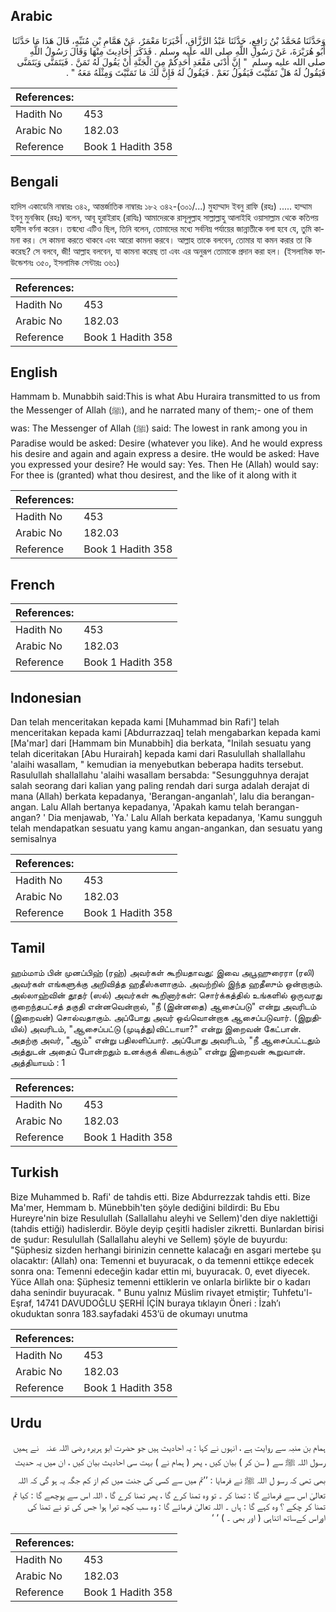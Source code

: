 ## Arabic


<div dir="rtl" lang="ar" style={{fontSize:'larger',backgroundColor:'#f8f9fa',padding:20}}>
وَحَدَّثَنَا مُحَمَّدُ بْنُ رَافِعٍ، حَدَّثَنَا عَبْدُ الرَّزَّاقِ، أَخْبَرَنَا مَعْمَرٌ، عَنْ هَمَّامِ بْنِ مُنَبِّهٍ، قَالَ هَذَا مَا حَدَّثَنَا أَبُو هُرَيْرَةَ، عَنْ رَسُولِ اللَّهِ صلى الله عليه وسلم ‏.‏ فَذَكَرَ أَحَادِيثَ مِنْهَا وَقَالَ رَسُولُ اللَّهِ صلى الله عليه وسلم ‏ "‏ إِنَّ أَدْنَى مَقْعَدِ أَحَدِكُمْ مِنَ الْجَنَّةِ أَنْ يَقُولَ لَهُ تَمَنَّ ‏.‏ فَيَتَمَنَّى وَيَتَمَنَّى فَيَقُولُ لَهُ هَلْ تَمَنَّيْتَ فَيَقُولُ نَعَمْ ‏.‏ فَيَقُولُ لَهُ فَإِنَّ لَكَ مَا تَمَنَّيْتَ وَمِثْلَهُ مَعَهُ ‏"‏ ‏.‏
</div>
<div style={{backgroundColor:'#f8f9fa',padding:20, marginBottom: 10}}><table> <thead> <tr> <th>References:</th> <th></th> </tr> </thead> <tbody><tr><td>Hadith No</td><td>453</td></tr><tr><td>Arabic No</td><td>182.03</td></tr><tr><td>Reference</td><td>Book 1 Hadith 358</td></tr></tbody></table></div>

## Bengali


<div dir="ltr" lang="bn" style={{fontSize:'larger',backgroundColor:'#f8f9fa',padding:20}}>
হাদিস একাডেমি নাম্বারঃ ৩৪২, আন্তর্জাতিক নাম্বারঃ ১৮২ ৩৪২-(৩০১/...) মুহাম্মাদ ইবনু রাফি (রহঃ) ..... হাম্মাম ইবনু মুনব্বিহ (রহঃ) বলেন, আবূ হুরাইরাহ (রাযিঃ) আমাদেরকে রাসূলুল্লাহ সাল্লাল্লাহু আলাইহি ওয়াসাল্লাম থেকে কতিপয় হাদীস বর্ণনা করেন। তন্মধ্যে এটিও ছিল, তিনি বলেন, তোমাদের মধ্যে সর্বনিম্ন পর্যায়ের জান্নাতীকে বলা হবে যে, তুমি কামনা কর। সে কামনা করতে থাকবে এবং আরো কামনা করবে। আল্লাহ তাকে বলবেন, তোমার যা কমন করার তা কি করেছ? সে বলবে, জী! আল্লাহ বলবেন, যা কামনা করেছ তা এবং এর অনুরূপ তোমাকে প্রদান করা হল। (ইসলামিক ফাউন্ডেশনঃ ৩৫০, ইসলামিক সেন্টারঃ ৩৬১)
</div>
<div style={{backgroundColor:'#f8f9fa',padding:20, marginBottom: 10}}><table> <thead> <tr> <th>References:</th> <th></th> </tr> </thead> <tbody><tr><td>Hadith No</td><td>453</td></tr><tr><td>Arabic No</td><td>182.03</td></tr><tr><td>Reference</td><td>Book 1 Hadith 358</td></tr></tbody></table></div>

## English


<div dir="ltr" lang="en" style={{fontSize:'larger',backgroundColor:'#f8f9fa',padding:20}}>
Hammam b. Munabbih said:This is what Abu Huraira transmitted to us from the Messenger of Allah (ﷺ), and he narrated many of them;- one of them was: The Messenger of Allah (ﷺ) said: The lowest in rank among you in Paradise would be asked: Desire (whatever you like). And he would express his desire and again and again express a desire. tHe would be asked: Have you expressed your desire? He would say: Yes. Then He (Allah) would say: For thee is (granted) what thou desirest, and the like of it along with it
</div>
<div style={{backgroundColor:'#f8f9fa',padding:20, marginBottom: 10}}><table> <thead> <tr> <th>References:</th> <th></th> </tr> </thead> <tbody><tr><td>Hadith No</td><td>453</td></tr><tr><td>Arabic No</td><td>182.03</td></tr><tr><td>Reference</td><td>Book 1 Hadith 358</td></tr></tbody></table></div>

## French


<div dir="ltr" lang="fr" style={{fontSize:'larger',backgroundColor:'#f8f9fa',padding:20}}>

</div>
<div style={{backgroundColor:'#f8f9fa',padding:20, marginBottom: 10}}><table> <thead> <tr> <th>References:</th> <th></th> </tr> </thead> <tbody><tr><td>Hadith No</td><td>453</td></tr><tr><td>Arabic No</td><td>182.03</td></tr><tr><td>Reference</td><td>Book 1 Hadith 358</td></tr></tbody></table></div>

## Indonesian


<div dir="ltr" lang="id" style={{fontSize:'larger',backgroundColor:'#f8f9fa',padding:20}}>
Dan telah menceritakan kepada kami [Muhammad bin Rafi'] telah menceritakan kepada kami [Abdurrazzaq] telah mengabarkan kepada kami [Ma'mar] dari [Hammam bin Munabbih] dia berkata, "Inilah sesuatu yang telah diceritakan [Abu Hurairah] kepada kami dari Rasulullah shallallahu 'alaihi wasallam, " kemudian ia menyebutkan beberapa hadits tersebut. Rasulullah shallallahu 'alaihi wasallam bersabda: "Sesungguhnya derajat salah seorang dari kalian yang paling rendah dari surga adalah derajat di mana (Allah) berkata kepadanya, 'Berangan-anganlah', lalu dia berangan-angan. Lalu Allah bertanya kepadanya, 'Apakah kamu telah berangan-angan? ' Dia menjawab, 'Ya.' Lalu Allah berkata kepadanya, 'Kamu sungguh telah mendapatkan sesuatu yang kamu angan-angankan, dan sesuatu yang semisalnya
</div>
<div style={{backgroundColor:'#f8f9fa',padding:20, marginBottom: 10}}><table> <thead> <tr> <th>References:</th> <th></th> </tr> </thead> <tbody><tr><td>Hadith No</td><td>453</td></tr><tr><td>Arabic No</td><td>182.03</td></tr><tr><td>Reference</td><td>Book 1 Hadith 358</td></tr></tbody></table></div>

## Tamil


<div dir="ltr" lang="ta" style={{fontSize:'larger',backgroundColor:'#f8f9fa',padding:20}}>
ஹம்மாம் பின் முனப்பிஹ் (ரஹ்) அவர்கள் கூறியதாவது: இவை அபூஹுரைரா (ரலி) அவர்கள் எங்களுக்கு அறிவித்த ஹதீஸ்களாகும். அவற்றில் இந்த ஹதீஸும் ஒன்றாகும். அல்லாஹ்வின் தூதர் (ஸல்) அவர்கள் கூறினார்கள்: சொர்க்கத்தில் உங்களில் ஒருவரது குறைந்தபட்சத் தகுதி என்னவென்றால், "நீ (இன்னதை) ஆசைப்படு" என்று அவரிடம் (இறைவன்) சொல்வதாகும். அப்போது அவர் ஒவ்வொன்றாக ஆசைப்படுவார். (இறுதியில்) அவரிடம், "ஆசைப்பட்டு (முடித்து)விட்டாயா?" என்று இறைவன் கேட்பான். அதற்கு அவர், "ஆம்" என்று பதிலளிப்பார். அப்போது அவரிடம், "நீ ஆசைப்பட்டதும் அத்துடன் அதைப் போன்றதும் உனக்குக் கிடைக்கும்" என்று இறைவன் கூறுவான். அத்தியாயம் : 1
</div>
<div style={{backgroundColor:'#f8f9fa',padding:20, marginBottom: 10}}><table> <thead> <tr> <th>References:</th> <th></th> </tr> </thead> <tbody><tr><td>Hadith No</td><td>453</td></tr><tr><td>Arabic No</td><td>182.03</td></tr><tr><td>Reference</td><td>Book 1 Hadith 358</td></tr></tbody></table></div>

## Turkish


<div dir="ltr" lang="tr" style={{fontSize:'larger',backgroundColor:'#f8f9fa',padding:20}}>
Bize Muhammed b. Rafi' de tahdis etti. Bize Abdurrezzak tahdis etti. Bize Ma'mer, Hemmam b. Münebbih'ten şöyle dediğini bildirdi: Bu Ebu Hureyre'nin bize Resulullah (Sallallahu aleyhi ve Sellem)'den diye naklettiği (tahdis ettiği) hadislerdir. Böyle deyip çeşitli hadisler zikretti. Bunlardan birisi de şudur: Resulullah (Sallallahu aleyhi ve Sellem) şöyle de buyurdu: "Şüphesiz sizden herhangi birinizin cennette kalacağı en asgari mertebe şu olacaktır: (Allah) ona: Temenni et buyuracak, o da temenni ettikçe edecek sonra ona: Temenni edeceğin kadar ettin mi, buyuracak. 0, evet diyecek. Yüce Allah ona: Şüphesiz temenni ettiklerin ve onlarla birlikte bir o kadarı daha senindir buyuracak. " Bunu yalnız Müslim rivayet etmiştir; Tuhfetu'l-Eşraf, 14741 DAVUDOĞLU ŞERHİ İÇİN buraya tıklayın Öneri : İzah’ı okuduktan sonra 183.sayfadaki 453’ü de okumayı unutma
</div>
<div style={{backgroundColor:'#f8f9fa',padding:20, marginBottom: 10}}><table> <thead> <tr> <th>References:</th> <th></th> </tr> </thead> <tbody><tr><td>Hadith No</td><td>453</td></tr><tr><td>Arabic No</td><td>182.03</td></tr><tr><td>Reference</td><td>Book 1 Hadith 358</td></tr></tbody></table></div>

## Urdu


<div dir="rtl" lang="ur" style={{fontSize:'larger',backgroundColor:'#f8f9fa',padding:20}}>
ہمام بن منبہ سے روایت ہے ، انہوں نے کہا : یہ احادیث ہیں جو حضرت ابو ہریرہ ‌رضی ‌اللہ ‌عنہ ‌ ‌ نے ہمیں رسول اللہ ﷺ سے ( سن کر ) بیان کیں ، پھر ( ہمام نے ) بہت سی احادیث بیان کیں ، ان میں یہ حدیث بھی تھی کہ رسو ل اللہ ﷺ نے فرمایا : ’’تم میں سے کسی کی جنت میں کم از کم جگہ یہ ہو گی کہ اللہ تعالیٰ اس سے فرمائے گا : تمنا کر ۔ تو وہ تمنا کرے گا ، پھر تمنا کرے گا ، اللہ اس سے پوچھے گا : کیا تم تمنا کر چکے ؟ وہ کہے گا : ہاں ۔ اللہ تعالیٰ فرمائے گا : وہ سب کچھ تیرا ہوا جس کی تو نے تمنا کی اوراس کےساتھ اتناہی ( اور بھی ۔ ) ‘ ‘
</div>
<div style={{backgroundColor:'#f8f9fa',padding:20, marginBottom: 10}}><table> <thead> <tr> <th>References:</th> <th></th> </tr> </thead> <tbody><tr><td>Hadith No</td><td>453</td></tr><tr><td>Arabic No</td><td>182.03</td></tr><tr><td>Reference</td><td>Book 1 Hadith 358</td></tr></tbody></table></div>